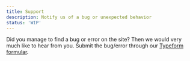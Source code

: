 ```yaml
---
title: Support
description: Notify us of a bug or unexpected behavior
status: 'WIP'
---
```


Did you manage to find a bug or error on the site? Then we would very much like to hear from you. Submit the bug/error through our [Typeform formular](https://7xf04epxayz.typeform.com/to/WqoqYKuv).